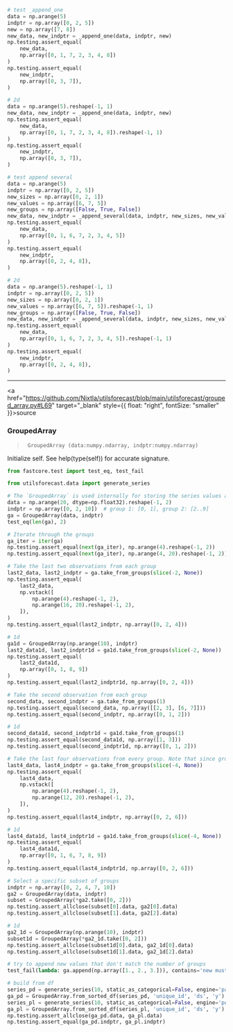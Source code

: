 ```python
# test _append_one
data = np.arange(5)
indptr = np.array([0, 2, 5])
new = np.array([7, 8])
new_data, new_indptr = _append_one(data, indptr, new)
np.testing.assert_equal(
    new_data,
    np.array([0, 1, 7, 2, 3, 4, 8])
)
np.testing.assert_equal(
    new_indptr,
    np.array([0, 3, 7]),
)

# 2d
data = np.arange(5).reshape(-1, 1)
new_data, new_indptr = _append_one(data, indptr, new)
np.testing.assert_equal(
    new_data,
    np.array([0, 1, 7, 2, 3, 4, 8]).reshape(-1, 1)
)
np.testing.assert_equal(
    new_indptr,
    np.array([0, 3, 7]),
)
```


```python
# test append several
data = np.arange(5)
indptr = np.array([0, 2, 5])
new_sizes = np.array([0, 2, 1])
new_values = np.array([6, 7, 5])
new_groups = np.array([False, True, False])
new_data, new_indptr = _append_several(data, indptr, new_sizes, new_values, new_groups)
np.testing.assert_equal(
    new_data,
    np.array([0, 1, 6, 7, 2, 3, 4, 5])
)
np.testing.assert_equal(
    new_indptr,
    np.array([0, 2, 4, 8]),
)

# 2d
data = np.arange(5).reshape(-1, 1)
indptr = np.array([0, 2, 5])
new_sizes = np.array([0, 2, 1])
new_values = np.array([6, 7, 5]).reshape(-1, 1)
new_groups = np.array([False, True, False])
new_data, new_indptr = _append_several(data, indptr, new_sizes, new_values, new_groups)
np.testing.assert_equal(
    new_data,
    np.array([0, 1, 6, 7, 2, 3, 4, 5]).reshape(-1, 1)
)
np.testing.assert_equal(
    new_indptr,
    np.array([0, 2, 4, 8]),
)
```

------------------------------------------------------------------------

<a
href="https://github.com/Nixtla/utilsforecast/blob/main/utilsforecast/grouped_array.py#L69"
target="_blank" style={{ float: "right", fontSize: "smaller" }}>source</a>

### GroupedArray

> ``` text
>  GroupedArray (data:numpy.ndarray, indptr:numpy.ndarray)
> ```

Initialize self. See help(type(self)) for accurate signature.

```python
from fastcore.test import test_eq, test_fail

from utilsforecast.data import generate_series
```


```python
# The `GroupedArray` is used internally for storing the series values and performing transformations.
data = np.arange(20, dtype=np.float32).reshape(-1, 2)
indptr = np.array([0, 2, 10])  # group 1: [0, 1], group 2: [2..9]
ga = GroupedArray(data, indptr)
test_eq(len(ga), 2)
```


```python
# Iterate through the groups
ga_iter = iter(ga)
np.testing.assert_equal(next(ga_iter), np.arange(4).reshape(-1, 2))
np.testing.assert_equal(next(ga_iter), np.arange(4, 20).reshape(-1, 2))
```


```python
# Take the last two observations from each group
last2_data, last2_indptr = ga.take_from_groups(slice(-2, None))
np.testing.assert_equal(
    last2_data,
    np.vstack([
        np.arange(4).reshape(-1, 2),
        np.arange(16, 20).reshape(-1, 2),
    ]),
)
np.testing.assert_equal(last2_indptr, np.array([0, 2, 4]))

# 1d
ga1d = GroupedArray(np.arange(10), indptr)
last2_data1d, last2_indptr1d = ga1d.take_from_groups(slice(-2, None))
np.testing.assert_equal(
    last2_data1d,
    np.array([0, 1, 8, 9])
)
np.testing.assert_equal(last2_indptr1d, np.array([0, 2, 4]))
```


```python
# Take the second observation from each group
second_data, second_indptr = ga.take_from_groups(1)
np.testing.assert_equal(second_data, np.array([[2, 3], [6, 7]]))
np.testing.assert_equal(second_indptr, np.array([0, 1, 2]))

# 1d
second_data1d, second_indptr1d = ga1d.take_from_groups(1)
np.testing.assert_equal(second_data1d, np.array([1, 3]))
np.testing.assert_equal(second_indptr1d, np.array([0, 1, 2]))
```


```python
# Take the last four observations from every group. Note that since group 1 only has two elements, only these are returned.
last4_data, last4_indptr = ga.take_from_groups(slice(-4, None))
np.testing.assert_equal(
    last4_data,
    np.vstack([
        np.arange(4).reshape(-1, 2),
        np.arange(12, 20).reshape(-1, 2),
    ]),
)
np.testing.assert_equal(last4_indptr, np.array([0, 2, 6]))

# 1d
last4_data1d, last4_indptr1d = ga1d.take_from_groups(slice(-4, None))
np.testing.assert_equal(
    last4_data1d,
    np.array([0, 1, 6, 7, 8, 9])
)
np.testing.assert_equal(last4_indptr1d, np.array([0, 2, 6]))
```


```python
# Select a specific subset of groups
indptr = np.array([0, 2, 4, 7, 10])
ga2 = GroupedArray(data, indptr)
subset = GroupedArray(*ga2.take([0, 2]))
np.testing.assert_allclose(subset[0].data, ga2[0].data)
np.testing.assert_allclose(subset[1].data, ga2[2].data)

# 1d
ga2_1d = GroupedArray(np.arange(10), indptr)
subset1d = GroupedArray(*ga2_1d.take([0, 2]))
np.testing.assert_allclose(subset1d[0].data, ga2_1d[0].data)
np.testing.assert_allclose(subset1d[1].data, ga2_1d[2].data)
```


```python
# try to append new values that don't match the number of groups
test_fail(lambda: ga.append(np.array([1., 2., 3.])), contains='new must have 2 rows')
```


```python
# build from df
series_pd = generate_series(10, static_as_categorical=False, engine='pandas')
ga_pd = GroupedArray.from_sorted_df(series_pd, 'unique_id', 'ds', 'y')
series_pl = generate_series(10, static_as_categorical=False, engine='polars')
ga_pl = GroupedArray.from_sorted_df(series_pl, 'unique_id', 'ds', 'y')
np.testing.assert_allclose(ga_pd.data, ga_pl.data)
np.testing.assert_equal(ga_pd.indptr, ga_pl.indptr)
```

